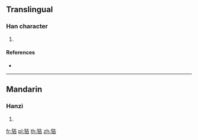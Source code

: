 {{character info/new}}
==Translingual==

===Han character===
{{Han char|rn=94|rad=犬|as=06|sn=9|four=44261|canj=KHGR}}

# {{defn|Han|sort=犬06}}

====References====
* {{Han ref|kx=0710.170|dkj=20374|dj=1122.180|hdz=21343.020|uh=72E4|ud=29412|bh=CFBF|bd=53183}}

----

==Mandarin==

===Hanzi===
{{cmn-hanzi|pin=[[jí]] ([[ji2]])|wg=chi<sup>2</sup>}}

# {{defn|lang=cmn|sort=犬06}}

[[fr:狤]]
[[pl:狤]]
[[th:狤]]
[[zh:狤]]